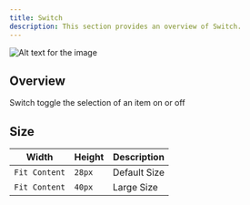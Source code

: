 ```yaml
---
title: Switch
description: This section provides an overview of Switch.
---
```


![Alt text for the image](https://gitlab.com/unaivan/assets/-/raw/master/energeek/design/web/switch.webp)

## Overview

Switch toggle the selection of an item on or off

## Size

| Width    | Height   |  Description                          |
| ------------ | ------ | ------------------------------------ |
| `Fit Content` | `28px` | Default Size|
| `Fit Content` | `40px` | Large Size|
